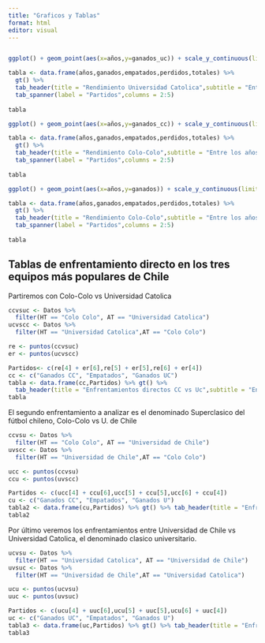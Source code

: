```yaml
---
title: "Graficos y Tablas"
format: html
editor: visual
---
```


```r

```

```r
ggplot() + geom_point(aes(x=años,y=ganados_uc)) + scale_y_continuous(limits = c(0,30)) + scale_x_continuous(breaks = seq(2009,2020,1))+labs(title = "Partidos Ganados UC", subtitle = "Entre los años 2009 y 2020", y = "Partidos Ganados", x = "Años",caption = "Promedio de Partidos por año: 34") + theme_bw()
```

```r
tabla <- data.frame(años,ganados,empatados,perdidos,totales) %>%
  gt() %>% 
  tab_header(title = "Rendimiento Universidad Catolica",subtitle = "Entre los años 2009 y 2020") %>% 
  tab_spanner(label = "Partidos",columns = 2:5) 
  
tabla
```

```r
ggplot() + geom_point(aes(x=años,y=ganados_cc)) + scale_y_continuous(limits = c(0,30)) + scale_x_continuous(breaks = seq(2009,2020,1))+labs(title = "Partidos Ganados Colo-Colo", subtitle = "Entre los años 2009 y 2020", y = "Partidos Ganados", x = "Años",caption = "Promedio de Partidos por año: 34") + theme_bw()
```

```r
tabla <- data.frame(años,ganados,empatados,perdidos,totales) %>%
  gt() %>% 
  tab_header(title = "Rendimiento Colo-Colo",subtitle = "Entre los años 2009 y 2020") %>% 
  tab_spanner(label = "Partidos",columns = 2:5) 
  
tabla
```

```r
ggplot() + geom_point(aes(x=años,y=ganados)) + scale_y_continuous(limits = c(0,30)) + scale_x_continuous(breaks = seq(2009,2020,1))+labs(title = "Partidos Ganados U. De Chile", subtitle = "Entre los años 2009 y 2020", y = "Partidos Ganados", x = "Años",caption = "Promedio de Partidos por año: 34") + theme_bw()
```

```r
tabla <- data.frame(años,ganados,empatados,perdidos,totales) %>%
  gt() %>% 
  tab_header(title = "Rendimiento Colo-Colo",subtitle = "Entre los años 2009 y 2020") %>% 
  tab_spanner(label = "Partidos",columns = 2:5) 
  
tabla
```

## Tablas de enfrentamiento directo en los tres equipos más populares de Chile

Partiremos con Colo-Colo vs Universidad Catolica

```r
ccvsuc <- Datos %>% 
  filter(HT == "Colo Colo", AT == "Universidad Catolica")
ucvscc <- Datos %>% 
  filter(HT == "Universidad Catolica",AT == "Colo Colo")

re <- puntos(ccvsuc)
er <- puntos(ucvscc)

Partidos<- c(re[4] + er[6],re[5] + er[5],re[6] + er[4])
cc <- c("Ganados CC", "Empatados", "Ganados UC")
tabla <- data.frame(cc,Partidos) %>% gt() %>% 
  tab_header(title = "Enfrentamientos directos CC vs Uc",subtitle = "Entre los años 2009 y 2020")
tabla
```

El segundo enfrentamiento a analizar es el denominado Superclasico del fútbol chileno, Colo-Colo vs U. de Chile

```r
ccvsu <- Datos %>% 
  filter(HT == "Colo Colo", AT == "Universidad de Chile")
uvscc <- Datos %>% 
  filter(HT == "Universidad de Chile",AT == "Colo Colo")

ucc <- puntos(ccvsu)
ccu <- puntos(uvscc)

Partidos <- c(ucc[4] + ccu[6],ucc[5] + ccu[5],ucc[6] + ccu[4])
cu <- c("Ganados CC", "Empatados", "Ganados U")
tabla2 <- data.frame(cu,Partidos) %>% gt() %>% tab_header(title = "Enfrentamientos directos CC vs U",subtitle = "Entre los años 2009 y 2020")
tabla2
```

Por último veremos los enfrentamientos entre Universidad de Chile vs Universidad Catolica, el denominado clasico universitario.

```r
ucvsu <- Datos %>% 
  filter(HT == "Universidad Catolica", AT == "Universidad de Chile")
uvsuc <- Datos %>% 
  filter(HT == "Universidad de Chile",AT == "Universidad Catolica")

ucu <- puntos(ucvsu)
uuc <- puntos(uvsuc)

Partidos <- c(ucu[4] + uuc[6],ucu[5] + uuc[5],ucu[6] + uuc[4])
uc <- c("Ganados UC", "Empatados", "Ganados U")
tabla3 <- data.frame(uc,Partidos) %>% gt() %>% tab_header(title = "Enfrentamientos directos UC vs U",subtitle = "Entre los años 2009 y 2020")
tabla3
```
